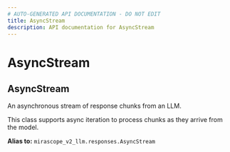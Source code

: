 ```yaml
---
# AUTO-GENERATED API DOCUMENTATION - DO NOT EDIT
title: AsyncStream
description: API documentation for AsyncStream
---
```


# AsyncStream

## <ApiType type="Alias" path="calls/async_context_call/AsyncStream" symbolName="AsyncStream" /> AsyncStream

An asynchronous stream of response chunks from an LLM.

This class supports async iteration to process chunks as they arrive from the model.


**Alias to:** `mirascope_v2_llm.responses.AsyncStream`
